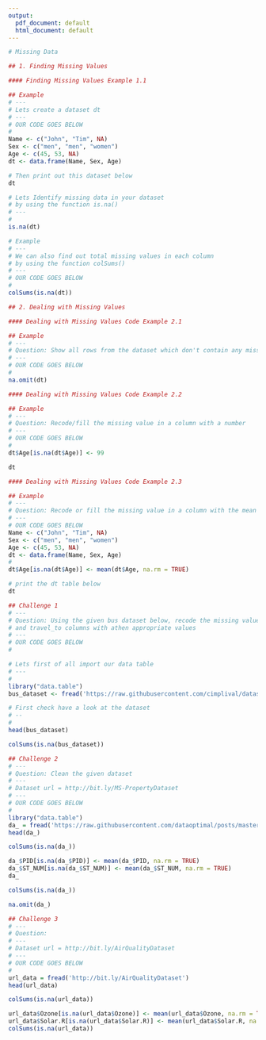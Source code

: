 ```yaml
---
output:
  pdf_document: default
  html_document: default
---
```

```r
# Missing Data

## 1. Finding Missing Values

#### Finding Missing Values Example 1.1

## Example 
# ---
# Lets create a dataset dt
# ---
# OUR CODE GOES BELOW
#
Name <- c("John", "Tim", NA)
Sex <- c("men", "men", "women")
Age <- c(45, 53, NA)
dt <- data.frame(Name, Sex, Age)

# Then print out this dataset below
dt
```
```r
# Lets Identify missing data in your dataset 
# by using the function is.na() 
# ---
# 
is.na(dt)
```
```r
# Example 
# ---
# We can also find out total missing values in each column 
# by using the function colSums()
# ---
# OUR CODE GOES BELOW
#
colSums(is.na(dt))
```
```r
## 2. Dealing with Missing Values

#### Dealing with Missing Values Code Example 2.1

## Example 
# ---
# Question: Show all rows from the dataset which don't contain any missing values 
# ---
# OUR CODE GOES BELOW
#
na.omit(dt)
```
```r
#### Dealing with Missing Values Code Example 2.2

## Example 
# ---
# Question: Recode/fill the missing value in a column with a number
# ---
# OUR CODE GOES BELOW
#
dt$Age[is.na(dt$Age)] <- 99

dt
```
```r
#### Dealing with Missing Values Code Example 2.3

## Example
# ---
# Question: Recode or fill the missing value in a column with the mean value of the column-#-
# ---
# OUR CODE GOES BELOW
Name <- c("John", "Tim", NA)
Sex <- c("men", "men", "women")
Age <- c(45, 53, NA)
dt <- data.frame(Name, Sex, Age)
#
dt$Age[is.na(dt$Age)] <- mean(dt$Age, na.rm = TRUE)

# print the dt table below
dt
```
```r
## Challenge 1
# ---
# Question: Using the given bus dataset below, recode the missing values of the payment_method 
# and travel_to columns with athen appropriate values
# ---
# OUR CODE GOES BELOW
#

# Lets first of all import our data table
# ---
#
library("data.table")
bus_dataset <- fread('https://raw.githubusercontent.com/cimplival/datasets/master/buses-western-Nairobi%20-%20buses-western-Nairobi.csv')

# First check have a look at the dataset
# --
#
head(bus_dataset)
```
```r
colSums(is.na(bus_dataset))
```
```r
## Challenge 2
# ---
# Question: Clean the given dataset 
# ---
# Dataset url = http://bit.ly/MS-PropertyDataset
# ---
# OUR CODE GOES BELOW
#
library("data.table")
da_ = fread('https://raw.githubusercontent.com/dataoptimal/posts/master/data%20cleaning%20with%20python%20and%20pandas/property%20data.csv')
head(da_)
```
```r
colSums(is.na(da_))
```
```r
da_$PID[is.na(da_$PID)] <- mean(da_$PID, na.rm = TRUE)
da_$ST_NUM[is.na(da_$ST_NUM)] <- mean(da_$ST_NUM, na.rm = TRUE)
da_
```
```r
colSums(is.na(da_))
```
```r
na.omit(da_)
```
```r
## Challenge 3
# ---
# Question: 
# ---
# Dataset url = http://bit.ly/AirQualityDataset
# ---
# OUR CODE GOES BELOW
# 
url_data = fread('http://bit.ly/AirQualityDataset')
head(url_data)
```
```r
colSums(is.na(url_data))
```
```r
url_data$Ozone[is.na(url_data$Ozone)] <- mean(url_data$Ozone, na.rm = TRUE)
url_data$Solar.R[is.na(url_data$Solar.R)] <- mean(url_data$Solar.R, na.rm = TRUE)
colSums(is.na(url_data))
```



















